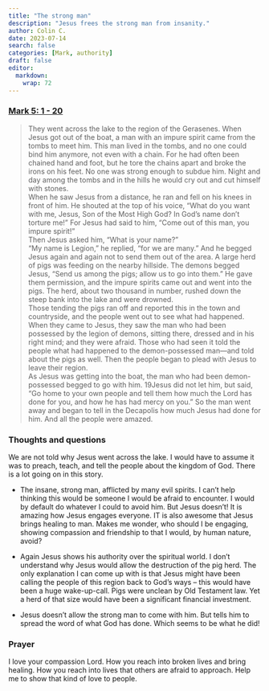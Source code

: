 ```yaml
---
title: "The strong man"
description: "Jesus frees the strong man from insanity."
author: Colin C.
date: 2023-07-14
search: false
categories: [Mark, authority]
draft: false
editor: 
  markdown: 
    wrap: 72
---
```


### [Mark 5: 1 - 20](https://www.bible.com/bible/111/MRK.5.NIV)

> They went across the lake to the region of the Gerasenes. When Jesus got out of the boat, a man with an impure spirit came from the tombs to meet him. This man lived in the tombs, and no one could bind him anymore, not even with a chain. For he had often been chained hand and foot, but he tore the chains apart and broke the irons on his feet. No one was strong enough to subdue him. Night and day among the tombs and in the hills he would cry out and cut himself with stones.\
> When he saw Jesus from a distance, he ran and fell on his knees in front of him. He shouted at the top of his voice, “What do you want with me, Jesus, Son of the Most High God? In God’s name don’t torture me!” For Jesus had said to him, “Come out of this man, you impure spirit!”\
> Then Jesus asked him, “What is your name?”\
> “My name is Legion,” he replied, “for we are many.” And he begged Jesus again and again not to send them out of the area.
A large herd of pigs was feeding on the nearby hillside. The demons begged Jesus, “Send us among the pigs; allow us to go into them.” He gave them permission, and the impure spirits came out and went into the pigs. The herd, about two thousand in number, rushed down the steep bank into the lake and were drowned.\
Those tending the pigs ran off and reported this in the town and countryside, and the people went out to see what had happened. When they came to Jesus, they saw the man who had been possessed by the legion of demons, sitting there, dressed and in his right mind; and they were afraid. Those who had seen it told the people what had happened to the demon-possessed man—and told about the pigs as well. Then the people began to plead with Jesus to leave their region.\
As Jesus was getting into the boat, the man who had been demon-possessed begged to go with him. 19Jesus did not let him, but said, “Go home to your own people and tell them how much the Lord has done for you, and how he has had mercy on you.” So the man went away and began to tell in the Decapolis how much Jesus had done for him. And all the people were amazed.

### Thoughts and questions 

We are not told why Jesus went across the lake.  I would have to assume it was to preach, teach, and tell the people about the kingdom of God.  There is a lot going on in this story.  

-   The insane, strong man, afflicted by many evil spirits.  I can't help thinking this would be someone I would be afraid to encounter. I would by default do whatever I could to avoid him.  But Jesus doesn't!  It is amazing how Jesus engages everyone.  IT is also awesome that Jesus brings healing to man.  Makes me wonder, who should I be engaging, showing compassion and friendship to that I would, by human nature, avoid?

-   Again Jesus shows his authority over the spiritual world.  I don't understand why Jesus would allow the destruction of the pig herd.  The only explanation I can come up with is that Jesus might have been calling the people of this region back to God's ways -- this would have been a huge wake-up-call.  Pigs were unclean by Old Testament law.  Yet a herd of that size would have been a significant financial investment. 

-   Jesus doesn't allow the strong man to come with him.  But tells him to spread the word of what God has done.  Which seems to be what he did! 

### Prayer

I love your compassion Lord.  How you reach into broken lives and bring healing.  How you reach into lives that others are afraid to approach.  Help me to show that kind of love to people.